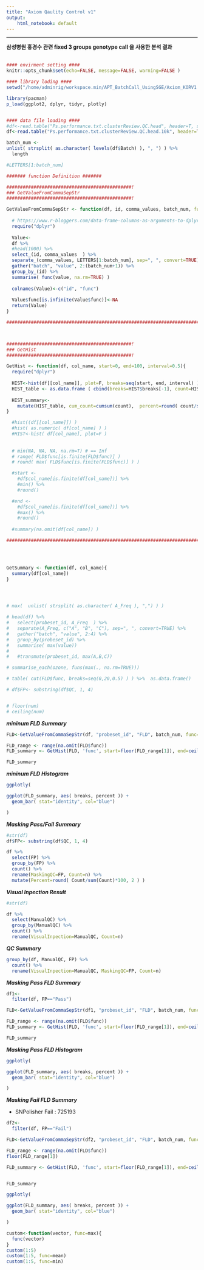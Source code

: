 ```yaml
---
title: "Axiom Qaulity Control v1"
output:
    html_notebook: default
---
```



***

**삼성병원 홍경수 관련 fixed 3 groups genotype call 을 사용한 분석 결과**
<br><br>


```r

#### envirment setting ####
knitr::opts_chunk$set(echo=FALSE, message=FALSE, warning=FALSE )

```

```r

#### library loding ####
setwd("/home/adminrig/workspace.min/APT_BatchCall_UsingSGE/Axiom_KORV1.0.SSH.HongKyungSu/Simulation/Three")

library(pacman)
p_load(ggplot2, dplyr, tidyr, plotly)


#### data file loading ####
#df<-read.table("Ps.performance.txt.clusterReview.QC.head", header=T, sep="\t")
df<-read.table("Ps.performance.txt.clusterReview.QC.head.10k", header=T, sep="\t")

batch_num <-
unlist( strsplit( as.character( levels(df$Batch) ), ", ") ) %>% 
  length

#LETTERS[1:batch_num]


```

```r

####### function Definition #######

##############################################!
### GetValueFromCommaSepStr
##############################################!

GetValueFromCommaSepStr <- function(df, id, comma_values, batch_num, func=min){
  
  # https://www.r-bloggers.com/data-frame-columns-as-arguments-to-dplyr-functions/
  require("dplyr")
  
  Value<-
  df %>% 
  #head(1000) %>% 
  select_(id, comma_values  ) %>% 
  separate_(comma_values, LETTERS[1:batch_num], sep=", ", convert=TRUE) %>% 
  gather("batch", "value", 2:(batch_num+1)) %>% 
  group_by_(id) %>% 
  summarise( func(value, na.rm=TRUE) ) 
  
  colnames(Value)<-c("id", "func")
  
  Value$func[is.infinite(Value$func)]<-NA
  return(Value)
}

##################################################################################################!



##############################################!
### GetHist
##############################################!

GetHist <- function(df, col_name, start=0, end=100, interval=0.5){
  require("dplyr")
  
  HIST<-hist(df[[col_name]], plot=F, breaks=seq(start, end, interval) )
  HIST_table <- as.data.frame ( cbind(breaks=HIST$breaks[-1], count=HIST$counts) )
  
  HIST_summary<-
    mutate(HIST_table, cum_count=cumsum(count),  percent=round( count/sum(count)*100, 2), cum_percent= round( cumsum(count)/sum(count)*100, 2))
}

  #hist((df[[col_name]]) )
  #hist( as.numeric( df[col_name] ) )
  #HIST<-hist( df[col_name], plot=F )
  
  
  # min(NA, NA, NA, na.rm=T) # == Inf
  # range( FLD$func[is.finite(FLD$func)] )
  # round( max( FLD$func[is.finite(FLD$func)] ) )

  #start <- 
    #df$col_name[is.finite(df[col_name])] %>% 
    #min() %>% 
    #round()

  #end <- 
    #df$col_name[is.finite(df[col_name])] %>% 
    #max() %>% 
    #round()
  
  #summary(na.omit(df[col_name]) )

#################################################################################################!



  
GetSummary <- function(df, col_name){
  summary(df[col_name])
}




# max(  unlist( strsplit( as.character( A_Freq ), ",") ) )

# head(df) %>% 
#   select(probeset_id, A_Freq  ) %>% 
#   separate(A_Freq, c("A", "B", "C"), sep=", ", convert=TRUE) %>% 
#   gather("batch", "value", 2:4) %>% 
#   group_by(probeset_id) %>% 
#   summarise( max(value))
#   
#   #transmute(probeset_id, max(A,B,C))

# summarise_each(ozone, funs(max(., na.rm=TRUE)))

# table( cut(FLD$func, breaks=seq(0,20,0.5) ) ) %>%  as.data.frame()

# df$FP<- substring(df$QC, 1, 4)


# floor(num) 
# ceiling(num) 

```

***mininum FLD Summary***
```r
FLD<-GetValueFromCommaSepStr(df, "probeset_id", "FLD", batch_num, func=min)

FLD_range <- range(na.omit(FLD$func))
FLD_summary <- GetHist(FLD, 'func', start=floor(FLD_range[1]), end=ceiling(FLD_range[2]), interval=0.5)

FLD_summary

```

***mininum FLD Histogram***
```r

ggplotly( 

ggplot(FLD_summary, aes( breaks, percent )) +
  geom_bar( stat="identity", col="blue") 

)
```

***Masking Pass/Fail Summary***
```r

#str(df)
df$FP<- substring(df$QC, 1, 4)

df %>% 
  select(FP) %>% 
  group_by(FP) %>%
  count() %>% 
  rename(MaskingQC=FP, Count=n) %>% 
  mutate(Percent=round( Count/sum(Count)*100, 2 ) )

```


***Visual Inpection Result***
```r
#str(df)

df %>% 
  select(ManualQC) %>% 
  group_by(ManualQC) %>% 
  count() %>% 
  rename(VisualInpection=ManualQC, Count=n) 

```


***QC Summary***
```r

group_by(df, ManualQC, FP) %>% 
  count() %>% 
  rename(VisualInpection=ManualQC, MaskingQC=FP, Count=n)

```


***Masking Pass FLD Summary***
```r

df1<-
  filter(df, FP=="Pass") 

FLD<-GetValueFromCommaSepStr(df1, "probeset_id", "FLD", batch_num, func=min)

FLD_range <- range(na.omit(FLD$func))
FLD_summary <- GetHist(FLD, 'func', start=floor(FLD_range[1]), end=ceiling(FLD_range[2]), interval=0.5)

FLD_summary

```

***Masking Pass FLD Histogram***
```r

ggplotly( 

ggplot(FLD_summary, aes( breaks, percent )) +
  geom_bar( stat="identity", col="blue") 

)

```


***Masking Fail FLD Summary***

* SNPolisher Fail : 725193

```r
df2<-
  filter(df, FP=="Fail") 

FLD<-GetValueFromCommaSepStr(df2, "probeset_id", "FLD", batch_num, func=min)

FLD_range <- range(na.omit(FLD$func))
floor(FLD_range[1])

FLD_summary <- GetHist(FLD, 'func', start=floor(FLD_range[1]), end=ceiling(FLD_range[2]), interval=0.5)


FLD_summary


```

```r

ggplotly( 

ggplot(FLD_summary, aes( breaks, percent )) +
  geom_bar( stat="identity", col="blue") 

)

```

```r

custom<-function(vector, func=max){
  func(vector)
}
custom(1:5)
custom(1:5, func=mean)
custom(1:5, func=min)

```
  
